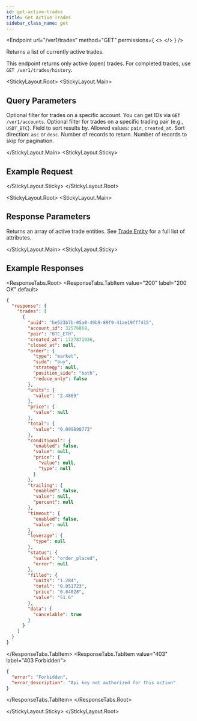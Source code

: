 ```yaml
---
id: get-active-trades
title: Get Active Trades
sidebar_class_name: get
---
```



<Endpoint
  url="/ver1/trades"
  method="GET"
  permissions={
    <>
      <Permission title="Permission" description="SMART_TRADES_READ" />
      <Permission title="Security" description="SIGNED" />
    </>
  }
/>

Returns a list of currently active trades.

<Informer variant="info">
  This endpoint returns only active (open) trades. For completed trades, use <code>GET /ver1/trades/history</code>.
</Informer>

<Separator />

<StickyLayout.Root>
  <StickyLayout.Main>

## Query Parameters

<ApiParam name="account_id" type="integer" id="account_id">
  Optional filter for trades on a specific account. You can get IDs via <code>GET /ver1/accounts</code>.
</ApiParam>

<ApiParam name="pair" type="string" id="pair">
  Optional filter for trades on a specific trading pair (e.g., <code>USDT_BTC</code>).
</ApiParam>

<ApiParam name="order_by" type="string" id="order_by">
  Field to sort results by. Allowed values: <code>pair</code>, <code>created_at</code>.
  
  <ParameterRange defaultVal="created_at" />
</ApiParam>

<ApiParam name="order_direction" type="string" id="order_direction">
  Sort direction: <code>asc</code> or <code>desc</code>.
  
  <ParameterRange defaultVal="asc" />
</ApiParam>

<ApiParam name="limit" type="integer" id="limit">
  Number of records to return.
  
  <ParameterRange defaultVal={10} />
</ApiParam>

<ApiParam name="offset" type="integer" id="offset">
  Number of records to skip for pagination.

  <ParameterRange defaultVal={0} />
</ApiParam>

  </StickyLayout.Main>
  <StickyLayout.Sticky>

## Example Request

<NoContentEndpoint method="GET" endpoint="/ver1/trades?account_id=1&amp;limit=5" />

  </StickyLayout.Sticky>
</StickyLayout.Root>

<StickyLayout.Root>
  <StickyLayout.Main>

## Response Parameters

Returns an array of active trade entities. See [Trade Entity](/docs/smart-trade/simple_test) for a full list of attributes.

  </StickyLayout.Main>
  <StickyLayout.Sticky>

## Example Responses

<ResponseTabs.Root>
  <ResponseTabs.TabItem value="200" label="200 OK" default>

```json
{
  "response": {
    "trades": [
      {
        "uuid": "be523b7b-05a0-49b9-89f9-41ae19fff415",
        "account_id": 32576869,
        "pair": "BTC_ETH",
        "created_at": 1727871936,
        "closed_at": null,
        "order": {
          "type": "market",
          "side": "buy",
          "strategy": null,
          "position_side": "both",
          "reduce_only": false
        },
        "units": {
          "value": "2.4869"
        },
        "price": {
          "value": null
        },
        "total": {
          "value": "0.099898773"
        },
        "conditional": {
          "enabled": false,
          "value": null,
          "price": {
            "value": null,
            "type": null
          }
        },
        "trailing": {
          "enabled": false,
          "value": null,
          "percent": null
        },
        "timeout": {
          "enabled": false,
          "value": null
        },
        "leverage": {
          "type": null
        },
        "status": {
          "value": "order_placed",
          "error": null
        },
        "filled": {
          "units": "1.284",
          "total": "0.051723",
          "price": "0.04028",
          "value": "51.6"
        },
        "data": {
          "cancelable": true
        }
      }
    ]
  }
}
```

  </ResponseTabs.TabItem>
  <ResponseTabs.TabItem value="403" label="403 Forbidden">

```json
{
  "error": "Forbidden",
  "error_description": "Api key not authorized for this action"
}
```

  </ResponseTabs.TabItem>
</ResponseTabs.Root>

  </StickyLayout.Sticky>
</StickyLayout.Root>